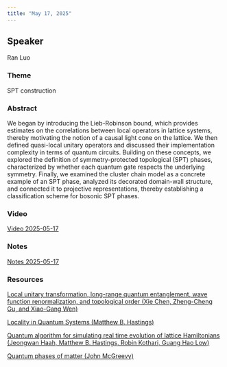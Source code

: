 ```yaml
---
title: "May 17, 2025"
---
```


## Speaker
Ran Luo

### Theme
SPT construction

### Abstract
We began by introducing the Lieb-Robinson bound, which provides estimates on the correlations between local operators in lattice systems, thereby motivating the notion of a causal light cone on the lattice. We then defined quasi-local unitary operators and discussed their implementation complexity in terms of quantum circuits. Building on these concepts, we explored the definition of symmetry-protected topological (SPT) phases, characterized by whether each quantum gate respects the underlying symmetry. Finally, we examined the cluster chain model as a concrete example of an SPT phase, analyzed its decorated domain-wall structure, and connected it to projective representations, thereby establishing a classification scheme for bosonic SPT phases.

### Video  
[Video 2025-05-17](https://drive.google.com/file/d/1edUmhf7O8YQJMrKfSDUvWTe1aQP71L48/view?usp=sharing)

### Notes  
[Notes 2025-05-17](https://drive.google.com/file/d/1TeJb47MzxeEOUOmNRXDXO6WlQ6xwlWAk/view?usp=sharing)

### Resources  
[Local unitary transformation, long-range quantum entanglement, wave function renormalization, and topological order (Xie Chen, Zheng-Cheng Gu, and Xiao-Gang Wen)](https://drive.google.com/file/d/1y7Olg0xvz9UOGJ6B4rUPmSDS5HG5mfm7/view?usp=sharing)

[Locality in Quantum Systems (Matthew B. Hastings)](https://drive.google.com/file/d/1Wfa6WIGsjKYJ_bXYvPkem28H7MAHZnoN/view?usp=sharing)

[Quantum algorithm for simulating real time evolution of lattice Hamiltonians (Jeongwan Haah, Matthew B. Hastings, Robin Kothari, Guang Hao Low)](https://drive.google.com/file/d/110MoJ2l6zaoTVhCKBR9I54oH4Q01HGDs/view?usp=sharing)

[Quantum phases of matter (John McGreevy)](https://drive.google.com/file/d/1ao1OgU5STrPo46h6ZNlLAI1DV7s4dKjp/view?usp=sharing)